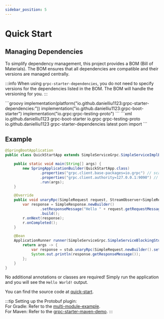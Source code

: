 ```yaml
---
sidebar_position: 5
---
```



# Quick Start

## Managing Dependencies

To simplify dependency management, this project provides a BOM (Bill of Materials). 
The BOM ensures that all dependencies are compatible and their versions are managed centrally.

:::info
When using `grpc-starter-dependencies`, you do not need to specify versions for the dependencies listed in the BOM. The BOM will handle the versioning for you.
:::

<Tabs>
    <TabItem value="gradle" label="Gradle">
        ```groovy
        implementation(platform("io.github.danielliu1123:grpc-starter-dependencies:<latest>"))
        implementation("io.github.danielliu1123:grpc-boot-starter")
        implementation("io.grpc:grpc-testing-proto")
        ```
    </TabItem>
    <TabItem value="maven" label="Maven">
        ```xml
        <dependencies>
            <dependency>
                <groupId>io.github.danielliu1123</groupId>
                <artifactId>grpc-boot-starter</artifactId>
            </dependency>
            <dependency>
                <groupId>io.grpc</groupId>
                <artifactId>grpc-testing-proto</artifactId>
            </dependency>
        </dependencies>
        <dependencyManagement>
            <dependencies>
                <dependency>
                    <groupId>io.github.danielliu1123</groupId>
                    <artifactId>grpc-starter-dependencies</artifactId>
                    <version>latest</version>
                    <type>pom</type>
                    <scope>import</scope>
                </dependency>
            </dependencies>
        </dependencyManagement>
        ```
    </TabItem>
</Tabs>

## Example

```java
@SpringBootApplication
public class QuickStartApp extends SimpleServiceGrpc.SimpleServiceImplBase {

    public static void main(String[] args) {
        new SpringApplicationBuilder(QuickStartApp.class)
                .properties("grpc.client.base-packages=io.grpc") // scan packages for gRPC clients
                .properties("grpc.client.authority=127.0.0.1:9090") // default authority for gRPC clients
                .run(args);
    }

    @Override
    public void unaryRpc(SimpleRequest request, StreamObserver<SimpleResponse> r) {
        var response = SimpleResponse.newBuilder()
                .setResponseMessage("Hello " + request.getRequestMessage())
                .build();
        r.onNext(response);
        r.onCompleted();
    }

    @Bean
    ApplicationRunner runner(SimpleServiceGrpc.SimpleServiceBlockingStub stub) { // inject gRPC client
        return args -> {
            var response = stub.unaryRpc(SimpleRequest.newBuilder().setRequestMessage("World!").build());
            System.out.println(response.getResponseMessage());
        };
    }
}
```

No additional annotations or classes are required! Simply run the application and you will see the `Hello World!` output.

You can find the source code at [quick-start](https://github.com/DanielLiu1123/grpc-starter/tree/main/examples/quick-start).

:::tip
Setting up the Protobuf plugin: <br/>
For Gradle: Refer to the [multi-module-example](https://github.com/DanielLiu1123/grpc-starter/tree/main/examples/multi-module). <br/>
For Maven: Refer to the [grpc-starter-maven-demo](https://github.com/DanielLiu1123/grpc-starter-maven-demo).
:::
